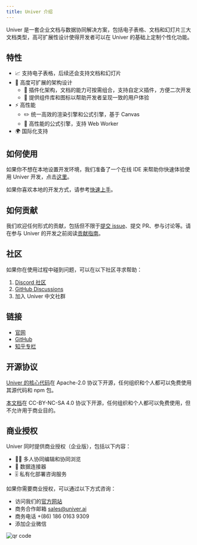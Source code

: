 ```yaml
---
title: Univer 介绍
---
```



Univer 是一套企业文档与数据协同解决方案，包括电子表格、文档和幻灯片三大文档类型，高可扩展性设计使得开发者可以在 Univer 的基础上定制个性化功能。

## 特性

-   📈 支持电子表格，后续还会支持文档和幻灯片
-   🌌 高度可扩展的架构设计
    -   🔌 插件化架构，文档的能力可按需组合，支持自定义插件，方便二次开发
    -   💄 提供组件库和图标以帮助开发者呈现一致的用户体验
-   ⚡ 高性能
    -   ✏️ 统一高效的渲染引擎和公式引擎，基于 Canvas
    -   🧮 高性能的公式引擎，支持 Web Worker
-   🌍 国际化支持

## 如何使用

如果你不想在本地设置开发环境，我们准备了一个在线 IDE 来帮助你快速体验使用 Univer 开发，点击[这里](/playground/overview)。

如果你喜欢本地的开发方式，请参考[快速上手](/guides/quick-start)。

## 如何贡献

我们欢迎任何形式的贡献，包括但不限于[提交 issue](https://github.com/dream-num/univer/issues/new/choose)、提交 PR、参与讨论等。请在参与 Univer 的开发之前阅读[贡献指南](https://github.com/dream-num/univer/blob/dev/CONTRIBUTING.md)。

## 社区

如果你在使用过程中碰到问题，可以在以下社区寻求帮助：

1. [Discord 社区](https://discord.gg/XPGnMBmpd6)
1. [GitHub Discussions](https://github.com/dream-num/univer/discussions)
1. 加入 Univer 中文社群

## 链接

-   [官网](https://univer.work)
-   [GitHub](https://github.com/dream-num/univer)
-   [知乎专栏](https://www.zhihu.com/org/meng-shu-ke-ji)

## 开源协议

[Univer 的核心代码](https://github.com/dream-num/univer)在 Apache-2.0 协议下开源，任何组织和个人都可以免费使用其源代码和 npm 包。

[本文档](https://github.com/dream-num/docs)在 CC-BY-NC-SA 4.0 协议下开源，任何组织和个人都可以免费使用，但不允许用于商业目的。

## 商业授权

Univer 同时提供商业授权（企业版），包括以下内容：

-   👨‍💻 多人协同编辑和协同浏览
-   🛜 数据连接器
-   🎚️ 私有化部署咨询服务

如果你需要商业授权，可以通过以下方式咨询：

-   访问我们的[官方网站](https://univer.ai)
-   商务合作邮箱 sales@univer.ai
-   商务电话 +(86) 186 0163 9309
-   添加企业微信

<Image src={QrCodeImg} width={400} alt="qr code" />
